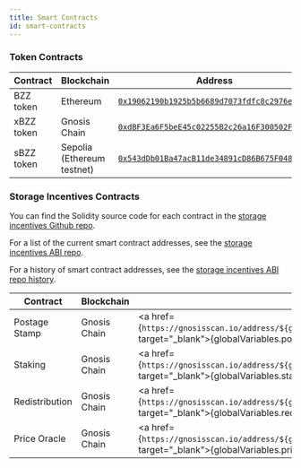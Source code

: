 ```yaml
---
title: Smart Contracts
id: smart-contracts
---
```


### Token Contracts
|Contract|Blockchain | Address             | 
| ---------------------- | ------------------------------- |--------- |
|BZZ token| Ethereum          | [`0x19062190b1925b5b6689d7073fdfc8c2976ef8cb`](https://ethplorer.io/address/0x19062190b1925b5b6689d7073fdfc8c2976ef8cb)                |
|xBZZ token | Gnosis Chain    | [`0xdBF3Ea6F5beE45c02255B2c26a16F300502F68da`](https://gnosisscan.io/token/0xdbf3ea6f5bee45c02255b2c26a16f300502f68da) |
|sBZZ token| Sepolia (Ethereum testnet) | [`0x543dDb01Ba47acB11de34891cD86B675F04840db`](https://sepolia.etherscan.io/address/0x543dDb01Ba47acB11de34891cD86B675F04840db)         |

### Storage Incentives Contracts

You can find the Solidity source code for each contract in the [storage incentives Github repo](https://github.com/ethersphere/storage-incentives 
). 

For a list of the current smart contract addresses, see the [storage incentives ABI repo](https://github.com/ethersphere/go-storage-incentives-abi).

For a history of smart contract addresses, see the [storage incentives ABI repo history](https://github.com/ethersphere/go-storage-incentives-abi/commits/master/abi/abi_mainnet.go).

| Contract        | Blockchain   | Address                                                                                                        |
| --------------- | ------------ | -------------------------------------------------------------------------------------------------------------- |
| Postage Stamp   | Gnosis Chain | <a href={`https://gnosisscan.io/address/${globalVariables.postageStampContract}#code`} target="_blank">{globalVariables.postageStampContract}</a> |
| Staking         | Gnosis Chain | <a href={`https://gnosisscan.io/address/${globalVariables.stakingContract}#code`} target="_blank">{globalVariables.stakingContract}</a> |
| Redistribution  | Gnosis Chain | <a href={`https://gnosisscan.io/address/${globalVariables.redistributionContract}#code`} target="_blank">{globalVariables.redistributionContract}</a> |
| Price Oracle    | Gnosis Chain | <a href={`https://gnosisscan.io/address/${globalVariables.priceOracleContract}#code`} target="_blank">{globalVariables.priceOracleContract}</a> |
